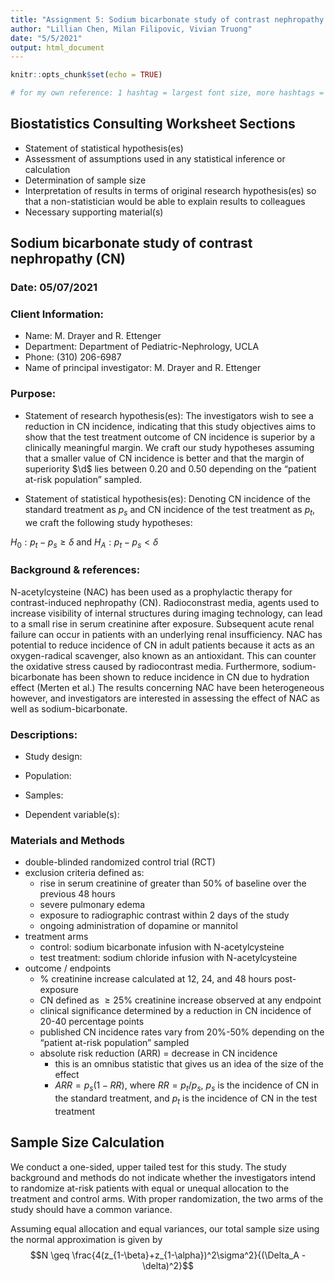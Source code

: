 ```yaml
---
title: "Assignment 5: Sodium bicarbonate study of contrast nephropathy (CN)"
author: "Lillian Chen, Milan Filipovic, Vivian Truong"
date: "5/5/2021"
output: html_document
---
```


```r
knitr::opts_chunk$set(echo = TRUE)

# for my own reference: 1 hashtag = largest font size, more hashtags = smaller font size
```

## Biostatistics Consulting Worksheet Sections

* Statement of statistical hypothesis(es)
* Assessment of assumptions used in any statistical inference or calculation
* Determination of sample size
* Interpretation of results in terms of original research hypothesis(es) so that a non-statistician would be able to explain results to colleagues
* Necessary supporting material(s)

## Sodium bicarbonate study of contrast nephropathy (CN)

### Date: 05/07/2021

### Client Information:

* Name: M. Drayer and R. Ettenger
* Department: Department of Pediatric-Nephrology, UCLA
* Phone: (310) 206-6987
* Name of principal investigator: M. Drayer and R. Ettenger

### Purpose:

* Statement of research hypothesis(es): The investigators wish to see a reduction in CN incidence, indicating that this study objectives aims to show that the test treatment outcome of CN incidence is superior by a clinically meaningful margin. We craft our study hypotheses assuming that a smaller value of CN incidence is better and that the margin of superiority $\d$ lies between 0.20 and 0.50 depending on the "patient at-risk population" sampled.

* Statement of statistical hypothesis(es): Denoting CN incidence of the standard treatment as $p_s$ and CN incidence of the test treatment as $p_t$, we craft the following study hypotheses:

$H_0: p_t - p_s \geq \delta$ and $H_A: p_t - p_s < \delta$

### Background & references:
N-acetylcysteine (NAC) has been used as a prophylactic therapy for contrast-induced nephropathy (CN). Radioconstrast media, agents used to increase visibility of internal structures during imaging technology, can lead to a small rise in serum creatinine after exposure. Subsequent acute renal failure can occur in patients with an underlying renal insufficiency. 
NAC has potential to reduce incidence of CN in adult patients because it acts as an oxygen-radical scavenger, also known as an antioxidant. This can counter the oxidative stress caused by radiocontrast media. Furthermore, sodium-bicarbonate has been shown to reduce incidence in CN due to hydration effect (Merten et al.) The results concerning NAC have been heterogeneous however, and investigators are interested in assessing the effect of NAC as well as sodium-bicarbonate. 

### Descriptions:

* Study design:

* Population:

* Samples:

* Dependent variable(s):

### Materials and Methods

* double-blinded randomized control trial (RCT)
* exclusion criteria defined as:
  + rise in serum creatinine of greater than 50% of baseline over the previous 48 hours
  + severe pulmonary edema
  + exposure to radiographic contrast within 2 days of the study
  + ongoing administration of dopamine or mannitol
* treatment arms
  + control: sodium bicarbonate infusion with N-acetylcysteine
  + test treatment: sodium chloride infusion with N-acetylcysteine
* outcome / endpoints
  + % creatinine increase calculated at 12, 24, and 48 hours post-exposure
  + CN defined as $\geq 25\%$ creatinine increase observed at any endpoint
  + clinical significance determined by a reduction in CN incidence of 20-40 percentage points
  + published CN incidence rates vary from 20%-50% depending on the "patient at-risk population" sampled
  + absolute risk reduction (ARR) = decrease in CN incidence
    - this is an omnibus statistic that gives us an idea of the size of the effect
    - $ARR = p_s(1-RR)$, where $RR = p_t/p_s$, $p_s$ is the incidence of CN in the standard treatment, and $p_t$ is the incidence of CN in the test treatment


## Sample Size Calculation

We conduct a one-sided, upper tailed test for this study. The study background and methods do not indicate whether the investigators intend to randomize at-risk patients with equal or unequal allocation to the treatment and control arms. With proper randomization, the two arms of the study should have a common variance. 

Assuming equal allocation and equal variances, our total sample size using the normal approximation is given by
$$N \geq \frac{4(z_{1-\beta}+z_{1-\alpha})^2\sigma^2}{(\Delta_A - \delta)^2}$$

```r

```

